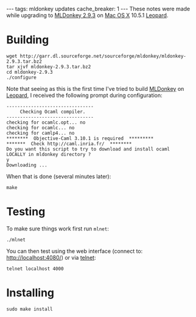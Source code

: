 ---
tags: mldonkey updates
cache_breaker: 1
---
These notes were made while upgrading to [[MLDonkey 2.9.3]] on [[Mac OS X]] 10.5.1 [[Leopard]].

= Building =

<pre>wget http://garr.dl.sourceforge.net/sourceforge/mldonkey/mldonkey-2.9.3.tar.bz2
tar xjvf mldonkey-2.9.3.tar.bz2 
cd mldonkey-2.9.3
./configure</pre>

Note that seeing as this is the first time I've tried to build [[MLDonkey]] on [[Leopard]], I received the following prompt during configuration:

<pre>--------------------------------
     Checking Ocaml compiler.
--------------------------------
checking for ocamlc.opt... no
checking for ocamlc... no
checking for camlp4... no
********  Objective-Caml 3.10.1 is required  *********
*******  Check http://caml.inria.fr/  ********
Do you want this script to try to download and install ocaml
LOCALLY in mldonkey directory ?
y
Downloading ...</pre>

When that is done (several minutes later):

<pre>make</pre>

= Testing =

To make sure things work first run <tt>mlnet</tt>:

<pre>./mlnet</pre>

You can then test using the web interface (connect to: http://localhost:4080/) or via [[telnet]]:

<pre>telnet localhost 4000</pre>

= Installing =

<pre>sudo make install</pre>
